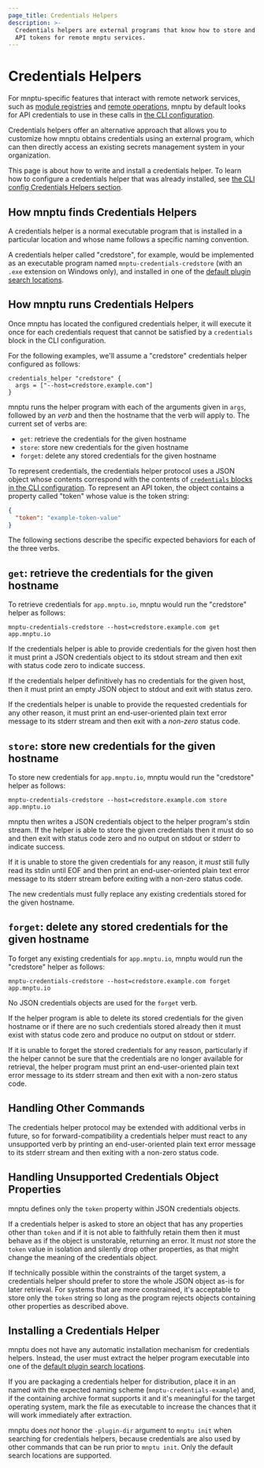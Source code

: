 ```yaml
---
page_title: Credentials Helpers
description: >-
  Credentials helpers are external programs that know how to store and retrieve
  API tokens for remote mnptu services.
---
```


# Credentials Helpers

For mnptu-specific features that interact with remote network services,
such as [module registries](/mnptu/registry) and
[remote operations](/mnptu/cloud-docs/run/cli), mnptu by default looks for
API credentials to use in these calls in
[the CLI configuration](/mnptu/cli/config/config-file).

Credentials helpers offer an alternative approach that allows you to customize
how mnptu obtains credentials using an external program, which can then
directly access an existing secrets management system in your organization.

This page is about how to write and install a credentials helper. To learn
how to configure a credentials helper that was already installed, see
[the CLI config Credentials Helpers section](/mnptu/cli/config/config-file#credentials-helpers).

## How mnptu finds Credentials Helpers

A credentials helper is a normal executable program that is installed in a
particular location and whose name follows a specific naming convention.

A credentials helper called "credstore", for example, would be implemented as
an executable program named `mnptu-credentials-credstore` (with an `.exe`
extension on Windows only), and installed in one of the
[default plugin search locations](/mnptu/plugin/how-mnptu-works#plugin-locations).

## How mnptu runs Credentials Helpers

Once mnptu has located the configured credentials helper, it will execute
it once for each credentials request that cannot be satisfied by a `credentials`
block in the CLI configuration.

For the following examples, we'll assume a "credstore" credentials helper
configured as follows:

```
credentials_helper "credstore" {
  args = ["--host=credstore.example.com"]
}
```

mnptu runs the helper program with each of the arguments given in `args`,
followed by an _verb_ and then the hostname that the verb will apply to.
The current set of verbs are:

* `get`: retrieve the credentials for the given hostname
* `store`: store new credentials for the given hostname
* `forget`: delete any stored credentials for the given hostname

To represent credentials, the credentials helper protocol uses a JSON object
whose contents correspond with the contents of
[`credentials` blocks in the CLI configuration](/mnptu/cli/config/config-file#credentials).
To represent an API token, the object contains a property called "token" whose
value is the token string:

```json
{
  "token": "example-token-value"
}
```

The following sections describe the specific expected behaviors for each of the
three verbs.

## `get`: retrieve the credentials for the given hostname

To retrieve credentials for `app.mnptu.io`, mnptu would run the
"credstore" helper as follows:

```
mnptu-credentials-credstore --host=credstore.example.com get app.mnptu.io
```

If the credentials helper is able to provide credentials for the given host
then it must print a JSON credentials object to its stdout stream and then
exit with status code zero to indicate success.

If the credentials helper definitively has no credentials for the given host,
then it must print an empty JSON object to stdout and exit with status zero.

If the credentials helper is unable to provide the requested credentials for
any other reason, it must print an end-user-oriented plain text error message
to its stderr stream and then exit with a _non-zero_ status code.

## `store`: store new credentials for the given hostname

To store new credentials for `app.mnptu.io`, mnptu would run the
"credstore" helper as follows:

```
mnptu-credentials-credstore --host=credstore.example.com store app.mnptu.io
```

mnptu then writes a JSON credentials object to the helper program's stdin
stream. If the helper is able to store the given credentials then it must do
so and then exit with status code zero and no output on stdout or stderr to
indicate success.

If it is unable to store the given credentials for any reason, it _must_ still
fully read its stdin until EOF and then print an end-user-oriented plain text
error message to its stderr stream before exiting with a non-zero status
code.

The new credentials must fully replace any existing credentials stored for the
given hostname.

## `forget`: delete any stored credentials for the given hostname

To forget any existing credentials for `app.mnptu.io`, mnptu would run
the "credstore" helper as follows:

```
mnptu-credentials-credstore --host=credstore.example.com forget app.mnptu.io
```

No JSON credentials objects are used for the `forget` verb.

If the helper program is able to delete its stored credentials for the given
hostname or if there are no such credentials stored already then it must
exist with status code zero and produce no output on stdout or stderr.

If it is unable to forget the stored credentials for any reason, particularly
if the helper cannot be sure that the credentials are no longer available for
retrieval, the helper program must print an end-user-oriented plain text error
message to its stderr stream and then exit with a non-zero status code.

## Handling Other Commands

The credentials helper protocol may be extended with additional verbs in future,
so for forward-compatibility a credentials helper must react to any unsupported
verb by printing an end-user-oriented plain text error message to its stderr
stream and then exiting with a non-zero status code.

## Handling Unsupported Credentials Object Properties

mnptu defines only the `token` property within JSON credentials
objects.

If a credentials helper is asked to store an object that has any properties
other than `token` and if it is not able to faithfully retain them then it
must behave as if the object is unstorable, returning an error. It must _not_
store the `token` value in isolation and silently drop other properties, as
that might change the meaning of the credentials object.

If technically possible within the constraints of the target system, a
credentials helper should prefer to store the whole JSON object as-is for
later retrieval. For systems that are more constrained, it's acceptable to
store only the `token` string so long as the program rejects objects containing
other properties as described above.

## Installing a Credentials Helper

mnptu does not have any automatic installation mechanism for credentials
helpers. Instead, the user must extract the helper program executable into
one of the [default plugin search locations](/mnptu/plugin/how-mnptu-works#plugin-locations).

If you are packaging a credentials helper for distribution, place it in an
named with the expected naming scheme (`mnptu-credentials-example`) and,
if the containing archive format supports it and it's meaningful for the
target operating system, mark the file as executable to increase the chances
that it will work immediately after extraction.

mnptu does _not_ honor the `-plugin-dir` argument to `mnptu init` when
searching for credentials helpers, because credentials are also used by other
commands that can be run prior to `mnptu init`. Only the default search
locations are supported.
